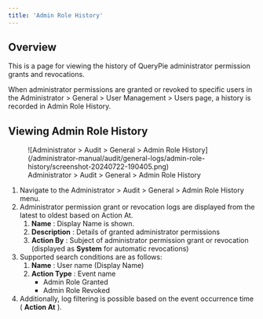```yaml
---
title: 'Admin Role History'
---
```


## Overview

This is a page for viewing the history of QueryPie administrator permission grants and revocations.

When administrator permissions are granted or revoked to specific users in the Administrator &gt; General &gt; User Management &gt; Users page, a history is recorded in Admin Role History.


## Viewing Admin Role History

<figure data-layout="center" data-align="center">
![Administrator &gt; Audit &gt; General &gt; Admin Role History](/administrator-manual/audit/general-logs/admin-role-history/screenshot-20240722-190405.png)
<figcaption>
Administrator &gt; Audit &gt; General &gt; Admin Role History
</figcaption>
</figure>

1. Navigate to the Administrator &gt; Audit &gt; General &gt; Admin Role History menu.
2. Administrator permission grant or revocation logs are displayed from the latest to oldest based on Action At.
    1.  **Name**  : Display Name is shown.
    2.  **Description**  : Details of granted administrator permissions
    3.  **Action By**  : Subject of administrator permission grant or revocation (displayed as **System** for automatic revocations)
3. Supported search conditions are as follows:
    1.  **Name**  : User name (Display Name)
    2.  **Action Type**  : Event name 
        * Admin Role Granted
        * Admin Role Revoked
4. Additionally, log filtering is possible based on the event occurrence time ( **Action At** ).


